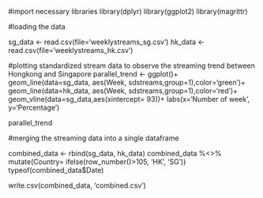 #import necessary libraries
library(dplyr)
library(ggplot2)
library(magrittr)

#loading the data

sg_data <- read.csv(file='weeklystreams_sg.csv')
hk_data <- read.csv(file='weeklystreams_hk.csv')

#plotting standardized stream data to observe the streaming trend between Hongkong and Singapore
parallel_trend <- ggplot()+
geom_line(data=sg_data, aes(Week, sdstreams,group=1),color='green')+
geom_line(data=hk_data, aes(Week, sdstreams,group=1),color='red')+
geom_vline(data=sg_data,aes(xintercept= 93))+
labs(x='Number of week', y='Percentage')

parallel_trend


#merging the streaming data into a single dataframe

combined_data <- rbind(sg_data, hk_data)
combined_data %<>%
  mutate(Country= ifelse(row_number()>105, 'HK', 'SG'))
typeof(combined_data$Date)

write.csv(combined_data, 'combined.csv')



